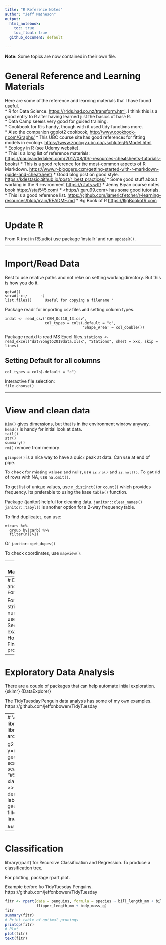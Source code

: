 ```yaml
---
title: "R Reference Notes"
author: "Jeff Matheson"
output: 
  html_notebook:
    toc: true
    toc_float: true
  github_document: default
  
---  
```


**Note:** Some topics are now contained in their own file.   


# General Reference and Learning Materials 

Here are some of the reference and learning materials that I have found useful.      
* R for Data Science. <https://r4ds.had.co.nz/transform.html>. I think this is a good entry to R after having learned just the basics of base R.  
* Data Camp seems very good for guided training.  
* Cookbook for R is handy, though wish it used tidy functions more.  
* Also the companion ggplot2 cookbook, <http://www.cookbook-r.com/Graphs/>
* This UBC course site has good references for fitting models in ecology.  <https://www.zoology.ubc.ca/~schluter/R/Model.html>  
* Ecology in R (see Udemy website).   
* This is a long list of reference materials: <https://paulvanderlaken.com/2017/08/10/r-resources-cheatsheets-tutorials-books/>
* This is a good reference for the most-common aspects of R Markdown. <https://www.r-bloggers.com/getting-started-with-r-markdown-guide-and-cheatsheet/>
* Good blog post on good style. <https://kdestasio.github.io/post/r_best_practices/>
* Some good stuff about working in the R environment <https://rstats.wtf/>
* Jenny Bryan course notes book <https://stat545.com/>
* <https//:guru99.com> has some good tutorials. 
* This is a good reference list. <https://github.com/iamericfletcher/r-learning-resources/blob/main/README.md>
* Big Book of R <https://BigBookofR.com>  



***

# Update R
From R (not in RStudio) use package 'installr' and run `updateR()`.

***

# Import/Read Data

Best to use relative paths and not relay on setting working directory. But this is how you do it. 
```
getwd()  
setwd("c:/      ")  
list.files()      Useful for copying a filename '  
```
Package readr for importing csv files and setting column types.
```
indat <- read_csv('CEM_Oct10_13.csv', 
                  col_types = cols(.default = "c",
                                   'Shape_Area' = col_double())
```
Package readxl to read MS Excel files.
`stations <- read_excel("dat/Songto2019data.xlsx", "Stations", sheet = xxx, skip = lines)`

## Setting Default for all columns  
`col_types = cols(.default = "c")`

Interactive file selection:  
`file.choose()`

***

# View and clean data

`Dim()` gives dimensions, but that is in the environment window anyway.  
`head()` is handy for initial look at data.   
`tail()`  
`str()`  
`summary()`  
`rm()` remove from memory

`glimpse()` is a nice way to have a quick peak at data. Can use at end of pipe. 

To check for missing values and nulls, use `is.na()` and `is.null()`.
To get rid of rows with NA, use `na.omit()`.

To get list of unique values, use `n_distinct()`or `count()` which provides frequency. Its preferable to using the base `table()` function.  

Package {janitor} helpful for cleaning data. 
`janitor::clean_names()`
`janitor::tabyl()` is another option for a 2-way frequency table.

To find duplicates, can use:
```
mtcars %>% 
  group_by(carb) %>% 
  filter(n()>1)
```
Or `janitor::get_dupes()`

To check coordinates, use `mapview()`.

---
# Data Manipulation 

library(tidyverse)
library(dplyr)    
library(lubridate), to work wth time.

Rename columns
colnames(x) <- c("a", "b")    Base R
rename(x, newname = oldname)  Tidy way

Subsetting data
tmp <- dat[dat$SERAL_1 == "AS" & !is.na(dat$SERAL_1), ] second part deals with NA rows

To sort, use
`arrange()`
Create variables
`mutate()`  Benefit over base: more efficient with more than one variable.

Filter out NA values
x <- x %>% filter(!is.na(BHC20_2))

Recode values using base R
dat[dat$SERAL_1 == "AS" & !is.na(dat$SERAL_1), ]$SERAL_1 <- "as"

The tidy way is to uese `if_else()` or if many substittions, `case_when()`. In the example below, note the use of `TRUE ~ variable` for all other values to stay the same.
```
country_totals <- country_totals %>% 
  mutate(country_name = 
           case_when(
             country == "UK" ~ "United Kingdom",
             TRUE ~ country_name
           )
  )
```

To  convert to factor
StationIDxEnvTest$CountOfStationID <- as.factor(StationIDxEnvTest$CountOfStationID)

## Abundance to Presence-Absence
Can use `if_else(across(...), ...)` or something like that.

# Count and tally

Group_by and Summarize
sumdat <- 
  data %>% 
  group_by(GRID_ID, PRVUD, PRVUDOF, Accessible, Ownership, Candidate2, Region, BHC20_1) %>% 
  summarise(Total = sum(Shape_Area/10000)) %>% 
  top_n(1, Total) %>% 
  filter(Candidate2 == "Yes")


---
# Display and Formatting

For turning strings in to numbers, use {stringr}.
See examples in Home Finances project.  

---
# Exploratory Data Analysis

There are a couple of packages that can help automate initial exploration.  
{skimr}
{DataExplorer}  

The TidyTuesday Penguin data analysis has some of my own examples.
https://github.com/jeffonbowen/TidyTuesday



---
# Visualization 
library(ggplot2)              For graphics  
library(cowplot)              addon to ggplot 
library(ggrepel)              Add on for moving labels around  

g2 <- ggplot(emmE.plot, aes(x=xEasting, y=mean, group=Habitat))+
  geom_line(aes(colour=Habitat))+    
  scale_size_manual(10)+
  scale_colour_manual(values=c("#1D4D18", "#5BC355", "#ABEB22","#EBB57C"))+
  xlab(label = "<<< West          -Location-          East >>>") +
  ylab(label = "Estimated mean density (males/ha) with 95% CI")+
  labs(title=spp)+
  theme_bw()+
  geom_ribbon(aes(ymin = LCL, ymax = UCL, fill=Habitat, colour=NA), alpha=0.1, linetype=0)
g2  

## Tables
Package {kable} and {gt}

---
# Classification
library(rpart) for Recursive Classification and Regression. To produce a classification tree. 

For plotting, package rpart.plot.

Example before fro TidyTuesday Penguins. https://github.com/jeffonbowen/TidyTuesday

```r
fitr <- rpart(data = penguins, formula = species ~ bill_length_mm + bill_depth_mm, 
              flipper_length_mm + body_mass_g)
fitr
summary(fitr)
# Print table of optimal prunings
printcp(fitr)
# Plot
plot(fitr)
text(fitr)
```


